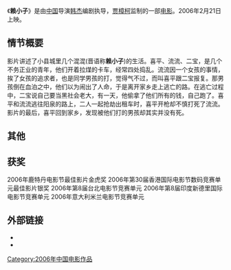 {{Infobox Film
| name = 賴小子
| original_name = 
| image = 
| caption = 
| director = [[韩杰|韩杰]]
| producer = 
| writer = 韩杰
| narrator =
| starring = 
| music =
| cinematography = 
| editing = 
| production_company = 西河制作([[香港|香港]])、[[小卢米艾尔电影公司|小卢米艾尔电影公司]]([[法国|法国]])
| released = {{CHN}}：{{film date|2006|2|21}}
| runtime = 89分钟
| country = {{中國大陸電影產地}}
| language = [[汉语|汉语]]（主要[[晋语|晋语]]）
| budget =
| preceded_by =
| followed_by =
| website = 
| amg_id = 
| imdb_id = 0495135
}}
《'''赖小子'''》是由[[中国|中国]]导演[[韩杰|韩杰]]编剧执导，[[贾樟柯|贾樟柯]]监制的一部[[电影|电影]]。2006年2月21日上映。

==情节概要==

影片讲述了小县城里几个混混(晋语称'''赖小子''')的生活。喜平、流流、二宝，是几个不务正业的青年，他们开着拉煤的卡车，经常四处捣乱。流流因一个女孩的事情，挨了女孩的追求者，也是同学男孩的打，觉得气不过，而叫喜平跟二宝报复。那男孩倒在血泊之中，他们以为闹出了人命，于是离开家乡走上逃亡的路。在逃亡过程中，二宝说自己要当黑社会老大，有一天，他偷拿了他们所有的钱，自己跑了。喜平和流流逃往阳泉的路上，二人一起抢劫出租车时，喜平开枪却不慎打死了流流。影片的最后，喜平回到家乡，发现被他们打的男孩却其实并没有死。


==其他==

==获奖==
2006年鹿特丹电影节最佳影片金虎奖
2006年第30届香港国际电影节数码竞赛单元最佳影片银奖
2006年第8届台北电影节竞赛单元
2006年第8届印度新德里国际电影节竞赛单元
2006年意大利米兰电影节竞赛单元

==外部链接==
* {{douban}}
* {{imdb title|0495135}}

[[Category:2006年中国电影作品|Category:2006年中国电影作品]]